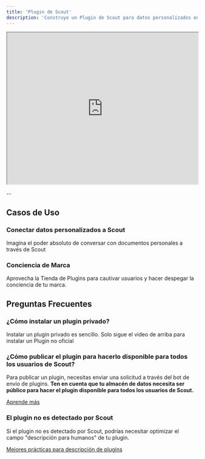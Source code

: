 ```yaml
---
title: 'Plugin de Scout'
description: 'Construye un Plugin de Scout para datos personalizados en Scout, sin código'
---
```


<iframe
  width="100%"
  height="400"
  max-height="auto"
  src="https://www.youtube.com/embed/SplbxerHabo"
></iframe>

--

## Casos de Uso

### Conectar datos personalizados a Scout

Imagina el poder absoluto de conversar con documentos personales a través de Scout

### Conciencia de Marca

Aprovecha la Tienda de Plugins para cautivar usuarios y hacer despegar la conciencia de tu marca.

## Preguntas Frecuentes

### ¿Cómo instalar un plugin privado?

Instalar un plugin privado es sencillo. Solo sigue el video de arriba para instalar un Plugin no oficial

### ¿Cómo publicar el plugin para hacerlo disponible para todos los usuarios de Scout?

Para publicar un plugin, necesitas enviar una solicitud a través del bot de envío de plugins.
**Ten en cuenta que tu almacén de datos necesita ser público para hacer el plugin disponible para todos los usuarios de Scout.**

[Aprende más](https://platform.openai.com/docs/plugins/review/submit-a-plugin-for-review)

### El plugin no es detectado por Scout

Si el plugin no es detectado por Scout, podrías necesitar optimizar el campo "descripción para humanos" de tu plugin.

[Mejores prácticas para descripción de plugins](https://platform.openai.com/docs/plugins/getting-started/writing-descriptions)
